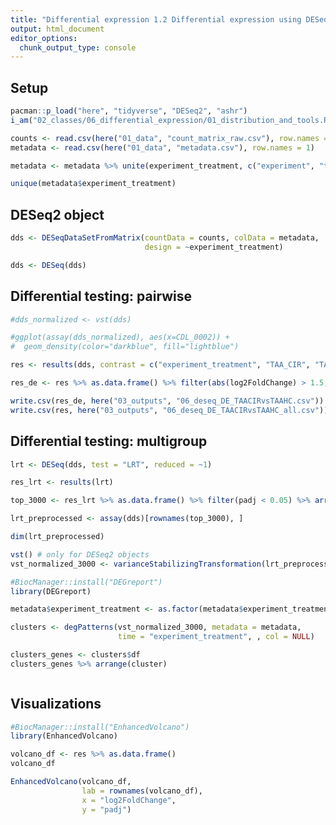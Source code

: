 ```yaml
---
title: "Differential expression 1.2 Differential expression using DESeq2"
output: html_document
editor_options: 
  chunk_output_type: console
---
```


## Setup

```r
pacman::p_load("here", "tidyverse", "DESeq2", "ashr")
i_am("02_classes/06_differential_expression/01_distribution_and_tools.Rmd")
```

```r
counts <- read.csv(here("01_data", "count_matrix_raw.csv"), row.names = 1)
metadata <- read.csv(here("01_data", "metadata.csv"), row.names = 1)
```

```r
metadata <- metadata %>% unite(experiment_treatment, c("experiment", "treatment"))

unique(metadata$experiment_treatment)

```

## DESeq2 object

```r
dds <- DESeqDataSetFromMatrix(countData = counts, colData = metadata,
                              design = ~experiment_treatment)

dds <- DESeq(dds)
```

## Differential testing: pairwise

```r
#dds_normalized <- vst(dds)

#ggplot(assay(dds_normalized), aes(x=CDL_0002)) +
#  geom_density(color="darkblue", fill="lightblue")
```

```r
res <- results(dds, contrast = c("experiment_treatment", "TAA_CIR", "TAA_HC"))

res_de <- res %>% as.data.frame() %>% filter(abs(log2FoldChange) > 1.5, padj < 0.05) %>% arrange(desc(log2FoldChange))

write.csv(res_de, here("03_outputs", "06_deseq_DE_TAACIRvsTAAHC.csv"))
write.csv(res, here("03_outputs", "06_deseq_DE_TAACIRvsTAAHC_all.csv"))
```

## Differential testing: multigroup

```r
lrt <- DESeq(dds, test = "LRT", reduced = ~1)
```

```r
res_lrt <- results(lrt)
```

```r
top_3000 <- res_lrt %>% as.data.frame() %>% filter(padj < 0.05) %>% arrange(padj) %>% head(3000)
```

```r
lrt_preprocessed <- assay(dds)[rownames(top_3000), ]
```

```r
dim(lrt_preprocessed)

vst() # only for DESeq2 objects
vst_normalized_3000 <- varianceStabilizingTransformation(lrt_preprocessed)
```


```r
#BiocManager::install("DEGreport")
library(DEGreport)

metadata$experiment_treatment <- as.factor(metadata$experiment_treatment)

clusters <- degPatterns(vst_normalized_3000, metadata = metadata, 
                        time = "experiment_treatment", , col = NULL)
```

```r
clusters_genes <- clusters$df
clusters_genes %>% arrange(cluster)
```

```r

```


## Visualizations

```r
#BiocManager::install("EnhancedVolcano")
library(EnhancedVolcano)
```

```r

volcano_df <- res %>% as.data.frame()
volcano_df

EnhancedVolcano(volcano_df,
                lab = rownames(volcano_df),
                x = "log2FoldChange",
                y = "padj")
```

